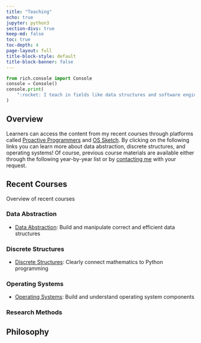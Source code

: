 ```yaml
---
title: "Teaching"
echo: true
jupyter: python3
section-divs: true
keep-md: false
toc: true
toc-depth: 4
page-layout: full
title-block-style: default
title-block-banner: false
---
```


```python
from rich.console import Console
console = Console()
console.print(
    ":rocket: I teach in fields like data structures and software engineering!"
)
```

## Overview

Learners can access the content from my recent courses through platforms called
[Proactive Programmers](https://proactiveprogrammers.com/) and [OS
Sketch](https://www.os-sketch.com/). By clicking on the following links you can
learn more about data abstraction, discrete structures, and operating systems!
Of course, previous course materials are available either through the following
year-by-year list or by [contacting me](/contact/) with your request.

## Recent Courses

Overview of recent courses

### Data Abstraction

- [Data
  Abstraction](https://proactiveprogrammers.com/data-abstraction/introduction-data-abstraction/):
  Build and manipulate correct and efficient data structures

### Discrete Structures

- [Discrete
  Structures](https://proactiveprogrammers.com/discrete-structures/introduction-discrete-structures/):
  Clearly connect mathematics to Python programming

### Operating Systems

- [Operating Systems](https://www.os-sketch.com/): Build and understand operating system components

### Research Methods

## Philosophy
